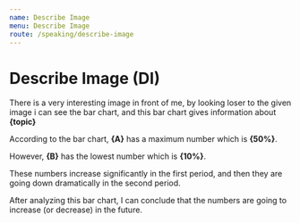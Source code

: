 ```yaml
---
name: Describe Image
menu: Describe Image
route: /speaking/describe-image
---
```


# Describe Image (DI)

There is a very interesting image in front of me, by looking loser to the given image i can see the bar chart, and this bar chart gives information about **{topic}**

According to the bar chart, **{A}** has a maximum number which is **{50%}**.

However, **{B}** has the lowest number which is **{10%}**.

These numbers increase significantly in the first period, and then they are going down dramatically in the second period.

After analyzing this bar chart, I can conclude that the numbers are going to increase (or decrease) in the future.   


